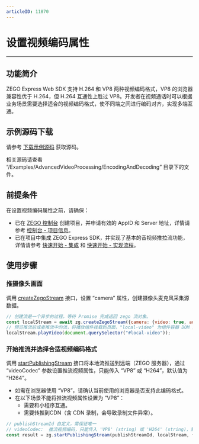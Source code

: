 ```yaml
---
articleID: 11870
---
```

# 设置视频编码属性

- - -

## 功能简介

ZEGO Express Web SDK 支持 H.264 和 VP8 两种视频编码格式，VP8 的浏览器兼容性优于 H.264，但 H.264 互通性上胜过 VP8。开发者在视频通话时可以根据业务场景需要选择适合的视频编码格式，使不同端之间进行编码对齐，实现多端互通。

## 示例源码下载

请参考 [下载示例源码](!DownloadDemo/DownloadDemo) 获取源码。

相关源码请查看 “/Examples/AdvancedVideoProcessing/EncodingAndDecoding” 目录下的文件。

## 前提条件

在设置视频编码属性之前，请确保：

- 已在 [ZEGO 控制台](https://console.zego.im) 创建项目，并申请有效的 AppID 和 Server 地址，详情请参考 [控制台 - 项目信息](/console/guide-doc2)。
- 已在项目中集成 ZEGO Express SDK，并实现了基本的音视频推拉流功能，详情请参考 [快速开始 - 集成](!ExpressVideoSDK-Integration/SDK_Integration) 和 [快速开始 - 实现流程](!ExpressVideoSDK-Integration/Solution_Implementation)。

## 使用步骤

### 推摄像头画面

调用 [createZegoStream](@createZegoStream) 接口，设置 “camera” 属性，创建摄像头麦克风采集源数据。


```javascript
// 创建流是一个异步的过程，等待 Promise 完成返回 zego 流对象。 
const localStream = await zg.createZegoStream({camera: {video: true, audio: true}});
// 预览推流前或者推流中的流，将播放组件挂载到页面，"local-video" 为组件容器 DOM 元素的 ID 。
localStream.playVideo(document.querySelector("#local-video"));
```

### 开始推流并选择合适视频编码格式

调用 [startPublishingStream](@startPublishingStream) 接口将本地流推送到远端（ZEGO 服务器），通过 “videoCodec” 参数设置推流视频属性，只能传入 “VP8” 或 “H264”，默认值为 “H264”。

<Warning title="注意">


- 如需在浏览器使用 “VP8”，请确认当前使用的浏览器是否支持此编码格式。
- 在以下场景不能将推流视频属性设置为 “VP8”：
    - 需要和小程序互通。
    - 需要转推到CDN（含 CDN 录制，会导致录制文件异常）。

</Warning>



```javascript
// publishStreamId 自定义，需保证唯一
// videoCodec:  推流视频编码，只能传入 'VP8' (string) 或 'H264' (string)，默认值为 'H264' 。
const result = zg.startPublishingStream(publishStreamId, localStream, {videoCodec: 'VP8'});
```
